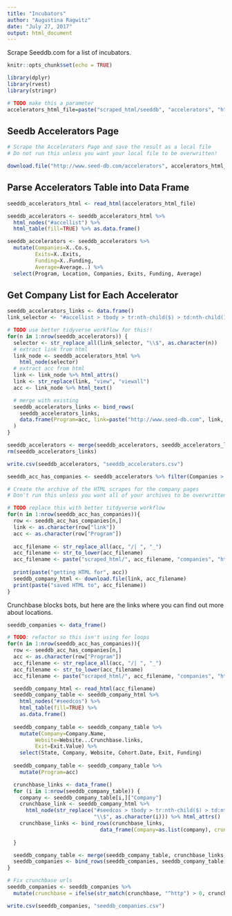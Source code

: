 ```yaml
---
title: "Incubators"
author: "Augustina Ragwitz"
date: "July 27, 2017"
output: html_document
---
```


Scrape Seeddb.com for a list of incubators.

```r
knitr::opts_chunk$set(echo = TRUE)

library(dplyr)
library(rvest)
library(stringr)

# TODO make this a parameter
accelerators_html_file=paste("scraped_html/seeddb", "accelerators", "html", sep="_")
```

## Seedb Accelerators Page
```r

# Scrape the Accelerators Page and save the result as a local file
# Do not run this unless you want your local file to be overwritten!

download.file("http://www.seed-db.com/accelerators", accelerators_html_file)

```

## Parse Accelerators Table into Data Frame
```r

seeddb_accelerators_html <- read_html(accelerators_html_file)

seeddb_accelerators <- seeddb_accelerators_html %>% 
  html_nodes("#accellist") %>%
  html_table(fill=TRUE) %>% as.data.frame()

seeddb_accelerators <- seeddb_accelerators %>% 
  mutate(Companies=X..Co.s, 
         Exits=X..Exits, 
         Funding=X..Funding,
         Average=Average..) %>%
  select(Program, Location, Companies, Exits, Funding, Average)

```

## Get Company List for Each Accelerator

```r
seeddb_accelerators_links <- data.frame()
link_selector <- "#accellist > tbody > tr:nth-child($) > td:nth-child(1) > a:nth-child(1)"

# TODO use better tidyverse workflow for this!!
for(n in 1:nrow(seeddb_accelerators)) {
  selector <- str_replace_all(link_selector, "\\$", as.character(n))
  # extract link from html
  link_node <- seeddb_accelerators_html %>% 
    html_node(selector)
  # extract acc from html
  link <- link_node %>% html_attrs()
  link <- str_replace(link, "view", "viewall")
  acc <- link_node %>% html_text() 

  # merge with existing
  seeddb_accelerators_links <- bind_rows(
    seeddb_accelerators_links,
    data.frame(Program=acc, link=paste("http://www.seed-db.com", link, sep=""))
  )
}

seeddb_accelerators <- merge(seeddb_accelerators, seeddb_accelerators_links, by="Program")
rm(seeddb_accelerators_links)

write.csv(seeddb_accelerators, "seeddb_accelerators.csv")

```

```r
seeddb_acc_has_companies <- seeddb_accelerators %>% filter(Companies > 0)
```


```r
# Create the archive of the HTML scrapes for the company pages
# Don't run this unless you want all of your archives to be overwritten

# TODO replace this with better titdyverse workflow
for(n in 1:nrow(seeddb_acc_has_companies)){
  row <- seeddb_acc_has_companies[n,]
  link <- as.character(row["link"])
  acc <- as.character(row["Program"])
  
  acc_filename <- str_replace_all(acc, "/| ", "_")
  acc_filename <- str_to_lower(acc_filename)
  acc_filename <- paste("scraped_html/", acc_filename, "companies", "html", sep="_")
  
  print(paste("getting HTML for", acc))
  seeddb_company_html <- download.file(link, acc_filename)
  print(paste("saved HTML to", acc_filename))
}

```

Crunchbase blocks bots, but here are the links where you can find out more about locations.

```r
seeddb_companies <- data_frame()

# TODO: refactor so this isn't using for loops
for(n in 1:nrow(seeddb_acc_has_companies)){
  row <- seeddb_acc_has_companies[n,]
  acc <- as.character(row["Program"])
  acc_filename <- str_replace_all(acc, "/| ", "_")
  acc_filename <- str_to_lower(acc_filename)
  acc_filename <- paste("scraped_html/", acc_filename, "companies", "html", sep="_")

  seeddb_company_html <- read_html(acc_filename)
  seeddb_company_table <- seeddb_company_html %>%
    html_nodes("#seedcos") %>%
    html_table(fill=TRUE) %>%
    as.data.frame()
  
  seeddb_company_table <- seeddb_company_table %>% 
    mutate(Company=Company.Name, 
         Website=Website...Crunchbase.links, 
         Exit=Exit.Value) %>%
    select(State, Company, Website, Cohort.Date, Exit, Funding)
  
  seeddb_company_table <- seeddb_company_table %>% 
    mutate(Program=acc)

  crunchbase_links <- data_frame()
  for (i in 1:nrow(seeddb_company_table)) {
    company <- seeddb_company_table[i,]["Company"]
    crunchbase_link <- seeddb_company_html %>% 
      html_node(str_replace("#seedcos > tbody > tr:nth-child($) > td:nth-child(2) > a", 
                            "\\$", as.character(i))) %>% html_attrs()
    crunchbase_links <- bind_rows(crunchbase_links, 
                              data_frame(Company=as.list(company), crunchbase=crunchbase_link[1]))
    
  }

  seeddb_company_table <- merge(seeddb_company_table, crunchbase_links, by="Company")
  seeddb_companies <- bind_rows(seeddb_companies, seeddb_company_table)
}

# Fix crunchbase urls
seeddb_companies <- seeddb_companies %>%
  mutate(crunchbase = ifelse(str_match(crunchbase, "^http") > 0, crunchbase, NA))

write.csv(seeddb_companies, "seeddb_companies.csv")
```


